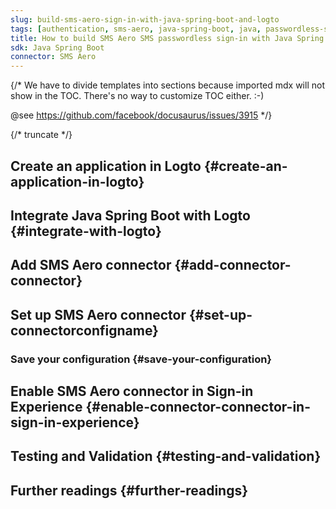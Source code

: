 ```yaml
---
slug: build-sms-aero-sign-in-with-java-spring-boot-and-logto
tags: [authentication, sms-aero, java-spring-boot, java, passwordless-sign-in, sign-in, login]
title: How to build SMS Aero SMS passwordless sign-in with Java Spring Boot
sdk: Java Spring Boot
connector: SMS Aero
---
```


{/*
  We have to divide templates into sections because imported mdx will not show in the TOC.
  There's no way to customize TOC either. :-)

  @see https://github.com/facebook/docusaurus/issues/3915
*/}



{/* truncate */}

<Intro connector={connector} sdk="Java Spring Boot" link="https://spring.io/projects/spring-boot" />

## Create an application in Logto \{#create-an-application-in-logto}

<CreateApplication type="Traditional web" framework="Java Spring Boot" />

## Integrate Java Spring Boot with Logto \{#integrate-with-logto}

<FrameworkGuide />

## Add SMS Aero connector \{#add-connector-connector}

<AddPasswordlessConnector
  connector={connector}
  connectorType="SMS"
  passwordlessSignUpIdentifier="Phone number"
/>

## Set up SMS Aero connector \{#set-up-connectorconfigname}

<ConnectorGuide />

### Save your configuration \{#save-your-configuration}

<SaveYourConfiguration connector={connector} />

## Enable SMS Aero connector in Sign-in Experience \{#enable-connector-connector-in-sign-in-experience}

<EnablePasswordlessConnector
  connectorType="SMS"
  passwordlessSignUpIdentifier="Phone number"
/>

## Testing and Validation \{#testing-and-validation}

<TestingAndValidation connector={connector} sdk="Java Spring Boot" />

## Further readings \{#further-readings}

<FurtherReadings />
